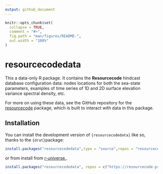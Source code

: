 ```yaml
---
output: github_document
---
```


<!-- README.md is generated from README.Rmd. Please edit that file -->

```r
knitr::opts_chunk$set(
  collapse = TRUE,
  comment = "#>",
  fig.path = "man/figures/README-",
  out.width = "100%"
)
```

# resourcecodedata

This a data-only R package. It contains the **Resourcecode** hindcast database configuration data:
nodes locations for both the sea-state parameters, examples of time series of 1D and 2D surface elevation variance spectral density, etc.

For more on using these data, see the GitHub repository for the [resourcecode](https://github.com/Resourcecode-project/r-resourcecode) package, which is built to interact with data in this package.

## Installation

You can install the development version of `{resourcecodedata}` like so, thanks to the `{drat}`package:

``` r
install.packages("resourcecodedata",type = "source",repos = "resourcecode-project.github.io/drat")
```
or from install from
[r-universe.](https://resourcecode-project.r-universe.dev/resourcecodedata).

```r
install.packages("resourcecodedata", repos = c("https://resourcecode-project.r-universe.dev", "https://cloud.r-project.org"))
```

